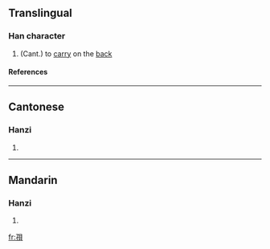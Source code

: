 ==Translingual==
===Han character===
{{Han char|rn=39|rad=子|as=07|sn=10|four=|canj=弓木月山金 (NDBUC)}}
# (Cant.) to [[carry]] on the [[back]]
====References====
{{Han ref|kx=0280.021|hdz=21016.030|uh=5B6D|ud=23405}}
----
==Cantonese==
===Hanzi===
{{yue-hanzi|jyut=|y=me1}}
# {{defn|Cantonese}}
----
==Mandarin==
===Hanzi===
{{cmn-hanzi|pin=[[càn]] (can4), [[miē]] (mie1)|wg=ts'an<sup>4</sup>, mieh<sup>1</sup>}}
# {{defn|Mandarin}}

[[fr:孭]]
